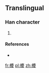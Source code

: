 ==Translingual==

===Han character===
{{Han char|rn=75|rad=木|as=15|sn=19|four=|canj=DIXE}}

# {{defn|Han|sort=木15}}

====References====
* {{Han ref|kx=0561.111|hdz=21315.051|uh=6AE6|ud=27366}}

[[fr:櫦]]
[[pl:櫦]]
[[zh:櫦]]